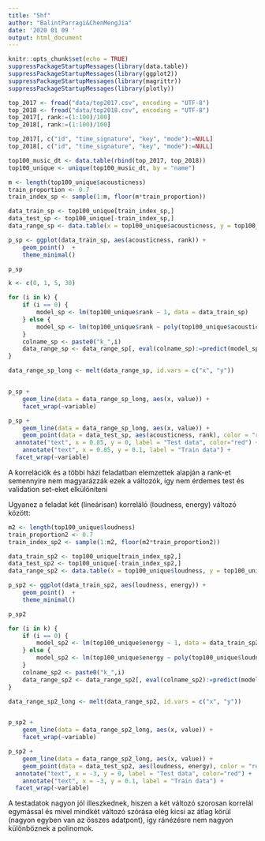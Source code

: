 ```yaml
---
title: "5hf"
author: "BalintParragi&ChenMengJia"
date: '2020 01 09 '
output: html_document
---
```


```r
knitr::opts_chunk$set(echo = TRUE)
suppressPackageStartupMessages(library(data.table))
suppressPackageStartupMessages(library(ggplot2))
suppressPackageStartupMessages(library(magrittr))
suppressPackageStartupMessages(library(plotly))
```

```r
top_2017 <- fread("data/top2017.csv", encoding = "UTF-8")
top_2018 <- fread("data/top2018.csv", encoding = "UTF-8")
top_2017[, rank:=(1:100)/100]
top_2018[, rank:=(1:100)/100]
```

```r
top_2017[, c("id", "time_signature", "key", "mode"):=NULL]
top_2018[, c("id", "time_signature", "key", "mode"):=NULL]
```

```r
top100_music_dt <- data.table(rbind(top_2017, top_2018))
top100_unique <- unique(top100_music_dt, by = "name")
```

```r
m <- length(top100_unique$acousticness)
train_proportion <- 0.7
train_index_sp <- sample(1:m, floor(m*train_proportion))

data_train_sp <- top100_unique[train_index_sp,]
data_test_sp <- top100_unique[-train_index_sp,]
data_range_sp <- data.table(x = top100_unique$acousticness, y = top100_unique$rank)

p_sp <- ggplot(data_train_sp, aes(acousticness, rank)) +
    geom_point()  +
    theme_minimal()

p_sp
```


```r
k <- c(0, 1, 5, 30)

for (i in k) {
    if (i == 0) {
        model_sp <- lm(top100_unique$rank ~ 1, data = data_train_sp)
    } else {
        model_sp <- lm(top100_unique$rank ~ poly(top100_unique$acousticness, i, raw = TRUE), data = data_train_sp)
    }
    colname_sp <- paste0("k_",i)
    data_range_sp <- data_range_sp[, eval(colname_sp):=predict(model_sp, newdata = data_range_sp)]
}

data_range_sp_long <- melt(data_range_sp, id.vars = c("x", "y"))


p_sp +
    geom_line(data = data_range_sp_long, aes(x, value)) +
    facet_wrap(~variable)
```

```r

p_sp +
    geom_line(data = data_range_sp_long, aes(x, value)) +
    geom_point(data = data_test_sp, aes(acousticness, rank), color = "red") +
  annotate("text", x = 0.85, y = 0, label = "Test data", color="red") +
    annotate("text", x = 0.85, y = 0.1, label = "Train data") +
  facet_wrap(~variable)

```

A korrelációk és a többi házi feladatban elemzettek alapján a rank-et semennyire nem magyarázzák ezek a változók, így nem érdemes test és validation set-eket elkülöníteni

Ugyanez a feladat két (lineárisan) korreláló (loudness, energy) változó között:
```r
m2 <- length(top100_unique$loudness)
train_proportion2 <- 0.7
train_index_sp2 <- sample(1:m2, floor(m2*train_proportion2))

data_train_sp2 <- top100_unique[train_index_sp2,]
data_test_sp2 <- top100_unique[-train_index_sp2,]
data_range_sp2 <- data.table(x = top100_unique$loudness, y = top100_unique$energy)

p_sp2 <- ggplot(data_train_sp2, aes(loudness, energy)) +
    geom_point()  +
    theme_minimal()

p_sp2
```
```r

for (i in k) {
    if (i == 0) {
        model_sp2 <- lm(top100_unique$energy ~ 1, data = data_train_sp2)
    } else {
        model_sp2 <- lm(top100_unique$energy ~ poly(top100_unique$loudness, i, raw = TRUE), data = data_train_sp2)
    }
    colname_sp2 <- paste0("k_",i)
    data_range_sp2 <- data_range_sp2[, eval(colname_sp2):=predict(model_sp2, newdata = data_range_sp2)]
}

data_range_sp2_long <- melt(data_range_sp2, id.vars = c("x", "y"))


p_sp2 +
    geom_line(data = data_range_sp2_long, aes(x, value)) +
    facet_wrap(~variable)
```

```r

p_sp2 +
    geom_line(data = data_range_sp2_long, aes(x, value)) +
    geom_point(data = data_test_sp2, aes(loudness, energy), color = "red") +
  annotate("text", x = -3, y = 0, label = "Test data", color="red") +
    annotate("text", x = -3, y = 0.1, label = "Train data") +
  facet_wrap(~variable)
```

A testadatok nagyon jól illeszkednek, hiszen a két változó szorosan korrelál egymással és mivel mindkét változó szórása elég kicsi az átlag körül (nagyon egyben van az összes adatpont), így ránézésre nem nagyon különböznek a polinomok.
